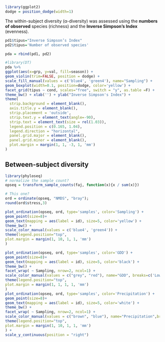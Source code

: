 
<!-- # Check dependency on variables by fittin linear mixed models -->
<!-- https://stats.oarc.ucla.edu/other/mult-pkg/introduction-to-linear-mixed-models/ -->

<!-- ```{r} -->
<!-- library(nlme) -->

<!-- fit = lme(val~Sampling, random=~1|loc,data=wd) -->
<!-- summary(fit) -->

<!-- fit = lm(val~GDD, data=wd, subset=Sampling=='March') -->
<!-- summary(fit) -->

<!-- fit = lm(val~GDD, data=wd, subset=Sampling=='May') -->
<!-- summary(fit) -->

<!-- fit = lm(val~Precipitation, data=wd, subset=Sampling=='March') -->
<!-- summary(fit) -->

<!-- fit = lm(val~Precipitation, data=wd, subset=Sampling=='May') -->
<!-- summary(fit) -->


<!-- ``` -->

<!-- # What happens here? -->
<!-- That is only for create=ing the plot? -->

```r
library(ggplot2)
dodge = position_dodge(width=1)
```

The within-subject diversity (α-diversity) was assessed using the **numbers of observed** species (richness) and the **Inverse Simpson’s Index** (evenness).
```r

pd1$tipus="Inverse Simpson’s Index"
pd2$tipus='Number of observed species'

pda = rbind(pd1, pd2)

#library(DT)
pda %>%
ggplot(aes(x=grp, y=val, fill=season)) + 
geom_violin(trim=FALSE, position = dodge) + 
scale_fill_manual(values = c('blue4', 'green4'), name="Sampling") + 
geom_boxplot(width=0.1, position=dodge, color='yellow') + 
facet_grid(tipus ~ cond, scales="free", switch = "y", as.table =F) +
theme_bw() + xlab('') + ylab("Inverse Simpson's Index") +
theme(
  strip.background = element_blank(),
  axis.title.y = element_blank(),
  strip.placement = 'outside',
  strip.text.y = element_text(angle=-90),
  strip.text = element_text(size = rel(1.03)),
  legend.position = c(0.165, 1.04),
  legend.direction = "horizontal",
  panel.grid.major = element_blank(),
  panel.grid.minor = element_blank(),
  plot.margin = margin(1, 1, -3, 1, 'mm')
)
```
## Between-subject diversity

```r
library(phyloseq)
# normalize the sample count?
opseq = transform_sample_counts(faj, function(x){x / sum(x)})
```

```r
# This one?
ord = ordinate(opseq, "NMDS", "bray");
round(ord$stress,3)
```

```r
plot_ordination(opseq, ord, type='samples', color='Sampling') +
geom_point(size=8)+
geom_text(mapping = aes(label = id), size=5, color='yellow') +
theme_bw() + 
scale_color_manual(values = c('blue4', 'green4')) +
theme(legend.position="top",
plot.margin = margin(1, 10, 1, 1, 'mm')
)
```

```r
plot_ordination(opseq, ord, type='samples', color='GDD') +
geom_point(size=8)+
geom_text(mapping = aes(label = id), size=5, color='black') +
theme_bw() + 
facet_wrap( ~ Sampling, nrow=2, ncol=1) + 
scale_color_manual(values = c("grey", "red"), name="GDD", breaks=c('Lower', 'Upper'), labels=c('Cooler', 'Warmer'))+
theme(legend.position="top",
plot.margin = margin(1, 1, 1, 1, 'mm')
) 
plot_ordination(opseq, ord, type='samples', color='Precipitation') +
geom_point(size=8)+
geom_text(mapping = aes(label = id), size=5, color='white') +
theme_bw() + 
facet_wrap( ~ Sampling, nrow=2, ncol=1) + 
scale_color_manual(values = c("brown", "blue"), name="Precipitation",breaks=c('Lower', 'Upper'), labels=c('Less', 'More'))+
theme(legend.position="top",
plot.margin = margin(1, 10, 1, 1, 'mm')
) +
scale_y_continuous(position = "right")
```
